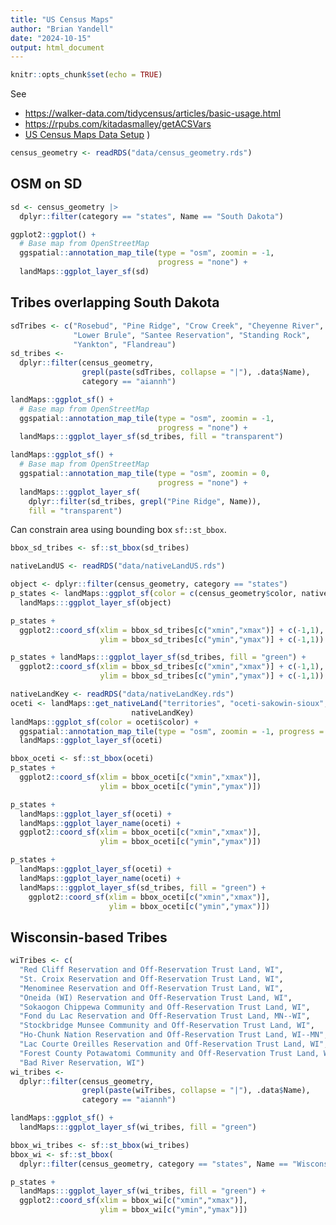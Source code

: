```yaml
---
title: "US Census Maps"
author: "Brian Yandell"
date: "2024-10-15"
output: html_document
---
```


```r
knitr::opts_chunk$set(echo = TRUE)
```

See 

- <https://walker-data.com/tidycensus/articles/basic-usage.html>
- <https://rpubs.com/kitadasmalley/getACSVars>
- [US Census Maps Data Setup](https://github.com/byandell-envsys/landMaps/blob/main/censusSetup.Rmd)
)

```r
census_geometry <- readRDS("data/census_geometry.rds")
```

## OSM on SD

```r
sd <- census_geometry |>
  dplyr::filter(category == "states", Name == "South Dakota")
```


```r
ggplot2::ggplot() +
  # Base map from OpenStreetMap
  ggspatial::annotation_map_tile(type = "osm", zoomin = -1,
                                 progress = "none") +
  landMaps::ggplot_layer_sf(sd)
```

## Tribes overlapping South Dakota

```r
sdTribes <- c("Rosebud", "Pine Ridge", "Crow Creek", "Cheyenne River",
              "Lower Brule", "Santee Reservation", "Standing Rock",
              "Yankton", "Flandreau")
sd_tribes <- 
  dplyr::filter(census_geometry,
                grepl(paste(sdTribes, collapse = "|"), .data$Name),
                category == "aiannh")
```

```r
landMaps::ggplot_sf() +
  # Base map from OpenStreetMap
  ggspatial::annotation_map_tile(type = "osm", zoomin = -1,
                                 progress = "none") +
  landMaps:::ggplot_layer_sf(sd_tribes, fill = "transparent")
```

```r
landMaps::ggplot_sf() +
  # Base map from OpenStreetMap
  ggspatial::annotation_map_tile(type = "osm", zoomin = 0,
                                 progress = "none") +
  landMaps:::ggplot_layer_sf(
    dplyr::filter(sd_tribes, grepl("Pine Ridge", Name)),
    fill = "transparent")
```

Can constrain area using bounding box `sf::st_bbox`.

```r
bbox_sd_tribes <- sf::st_bbox(sd_tribes)
```

```r
nativeLandUS <- readRDS("data/nativeLandUS.rds")
```

```r
object <- dplyr::filter(census_geometry, category == "states")
p_states <- landMaps::ggplot_sf(color = c(census_geometry$color, nativeLandUS$color)) +
  landMaps:::ggplot_layer_sf(object)
```

```r
p_states +
  ggplot2::coord_sf(xlim = bbox_sd_tribes[c("xmin","xmax")] + c(-1,1),
                    ylim = bbox_sd_tribes[c("ymin","ymax")] + c(-1,1))
```

```r
p_states + landMaps:::ggplot_layer_sf(sd_tribes, fill = "green") +
  ggplot2::coord_sf(xlim = bbox_sd_tribes[c("xmin","xmax")] + c(-1,1),
                    ylim = bbox_sd_tribes[c("ymin","ymax")] + c(-1,1))
```


```r
nativeLandKey <- readRDS("data/nativeLandKey.rds")
oceti <- landMaps::get_nativeLand("territories", "oceti-sakowin-sioux",
                           nativeLandKey)
landMaps::ggplot_sf(color = oceti$color) +
  ggspatial::annotation_map_tile(type = "osm", zoomin = -1, progress = "none") +
  landMaps::ggplot_layer_sf(oceti)
```

```r
bbox_oceti <- sf::st_bbox(oceti)
p_states +
  ggplot2::coord_sf(xlim = bbox_oceti[c("xmin","xmax")],
                    ylim = bbox_oceti[c("ymin","ymax")])
```

```r
p_states + 
  landMaps::ggplot_layer_sf(oceti) +
  landMaps::ggplot_layer_name(oceti) +
  ggplot2::coord_sf(xlim = bbox_oceti[c("xmin","xmax")],
                    ylim = bbox_oceti[c("ymin","ymax")])
```

```r
p_states +
  landMaps::ggplot_layer_sf(oceti) +
  landMaps::ggplot_layer_name(oceti) +
  landMaps:::ggplot_layer_sf(sd_tribes, fill = "green") +
    ggplot2::coord_sf(xlim = bbox_oceti[c("xmin","xmax")],
                      ylim = bbox_oceti[c("ymin","ymax")])
```

## Wisconsin-based Tribes

```r
wiTribes <- c(
  "Red Cliff Reservation and Off-Reservation Trust Land, WI",
  "St. Croix Reservation and Off-Reservation Trust Land, WI",
  "Menominee Reservation and Off-Reservation Trust Land, WI",
  "Oneida (WI) Reservation and Off-Reservation Trust Land, WI",
  "Sokaogon Chippewa Community and Off-Reservation Trust Land, WI",
  "Fond du Lac Reservation and Off-Reservation Trust Land, MN--WI",
  "Stockbridge Munsee Community and Off-Reservation Trust Land, WI",
  "Ho-Chunk Nation Reservation and Off-Reservation Trust Land, WI--MN",
  "Lac Courte Oreilles Reservation and Off-Reservation Trust Land, WI",
  "Forest County Potawatomi Community and Off-Reservation Trust Land, WI",
  "Bad River Reservation, WI")
wi_tribes <- 
  dplyr::filter(census_geometry,
                grepl(paste(wiTribes, collapse = "|"), .data$Name),
                category == "aiannh")
```

```r
landMaps::ggplot_sf() +
  landMaps:::ggplot_layer_sf(wi_tribes, fill = "green")
```

```r
bbox_wi_tribes <- sf::st_bbox(wi_tribes)
bbox_wi <- sf::st_bbox(
  dplyr::filter(census_geometry, category == "states", Name == "Wisconsin"))
```

```r
p_states + 
  landMaps:::ggplot_layer_sf(wi_tribes, fill = "green") +
  ggplot2::coord_sf(xlim = bbox_wi[c("xmin","xmax")],
                    ylim = bbox_wi[c("ymin","ymax")])
```

